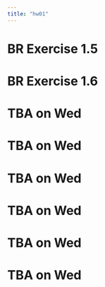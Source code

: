 ```yaml
---
title: "hw01"
---
```


# BR Exercise 1.5

# BR Exercise 1.6

# TBA on Wed

# TBA on Wed

# TBA on Wed
 
# TBA on Wed

# TBA on Wed

# TBA on Wed

